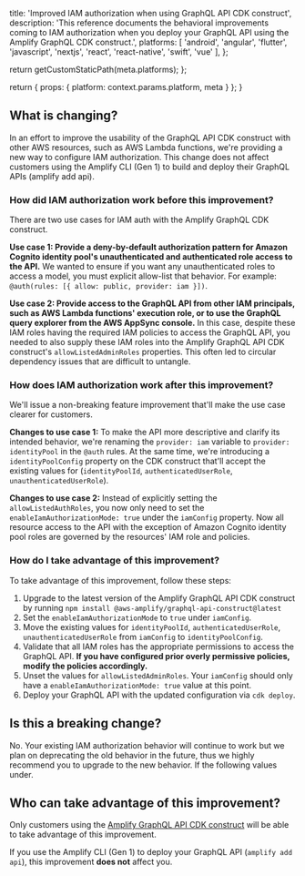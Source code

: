                  
  title: 'Improved IAM authorization when using GraphQL API CDK construct',
  description: 'This reference documents the behavioral improvements coming to IAM authorization when you deploy your GraphQL API using the Amplify GraphQL CDK construct.',
  platforms: [
    'android',
    'angular',
    'flutter',
    'javascript',
    'nextjs',
    'react',
    'react-native',
    'swift',
    'vue'
  ],
};

  return getCustomStaticPath(meta.platforms);
};

  return {
    props: {
      platform: context.params.platform,
      meta
    }
  };
}
          

## What is changing?

In an effort to improve the usability of the GraphQL API CDK construct with other AWS resources, such as AWS Lambda functions, we're providing a new way to configure IAM authorization. This change does not affect customers using the Amplify CLI (Gen 1) to build and deploy their GraphQL APIs (amplify add api).

### How did IAM authorization work before this improvement?

There are two use cases for IAM auth with the Amplify GraphQL CDK construct. 

**Use case 1: Provide a deny-by-default authorization pattern for Amazon Cognito identity pool's unauthenticated and authenticated role access to the API.** We wanted to ensure if you want any unauthenticated roles to access a model, you must explicit allow-list that behavior. For example: `@auth(rules: [{ allow: public, provider: iam }])`. 

**Use case 2: Provide access to the GraphQL API from other IAM principals, such as AWS Lambda functions' execution role, or to use the GraphQL query explorer from the AWS AppSync console.** In this case, despite these IAM roles having the required IAM policies to access the GraphQL API, you needed to also supply these IAM roles into the Amplify GraphQL API CDK construct's `allowListedAdminRoles` properties. This often led to circular dependency issues that are difficult to untangle.

### How does IAM authorization work after this improvement? 

We'll issue a non-breaking feature improvement that'll make the use case clearer for customers.

**Changes to use case 1:** To make the API more descriptive and clarify its intended behavior, we're renaming the `provider: iam` variable to `provider: identityPool` in the `@auth` rules. At the same time, we're introducing a `identityPoolConfig` property on the CDK construct that'll accept the existing values for (`identityPoolId`, `authenticatedUserRole`, `unauthenticatedUserRole`).

**Changes to use case 2:** Instead of explicitly setting the `allowListedAuthRoles`, you now only need to set the `enableIamAuthorizationMode: true` under the `iamConfig` property. Now all resource access to the API with the exception of Amazon Cognito identity pool roles are governed by the resources' IAM role and policies.

### How do I take advantage of this improvement?

To take advantage of this improvement, follow these steps:

1. Upgrade to the latest version of the Amplify GraphQL API CDK construct by running `npm install @aws-amplify/graphql-api-construct@latest`
2. Set the `enableIamAuthorizationMode` to `true` under `iamConfig`.
3. Move the existing values for `identityPoolId`, `authenticatedUserRole`, `unauthenticatedUserRole` from `iamConfig` to `identityPoolConfig`.
4. Validate that all IAM roles has the appropriate permissions to access the GraphQL API. **If you have configured prior overly permissive policies, modify the policies accordingly.**
5. Unset the values for `allowListedAdminRoles`. Your `iamConfig` should only have a `enableIamAuthorizationMode: true` value at this point.
6. Deploy your GraphQL API with the updated configuration via `cdk deploy`.

## Is this a breaking change?

No. Your existing IAM authorization behavior will continue to work but we plan on deprecating the old behavior in the future, thus we highly recommend you to upgrade to the new behavior. If the following values under.

## Who can take advantage of this improvement?

Only customers using the [Amplify GraphQL API CDK construct](https://constructs.dev/packages/@aws-amplify/graphql-api-construct/v/1.6.0?lang=typescript) will be able to take advantage of this improvement.

If you use the Amplify CLI (Gen 1) to deploy your GraphQL API (`amplify add api`), this improvement **does not** affect you.
